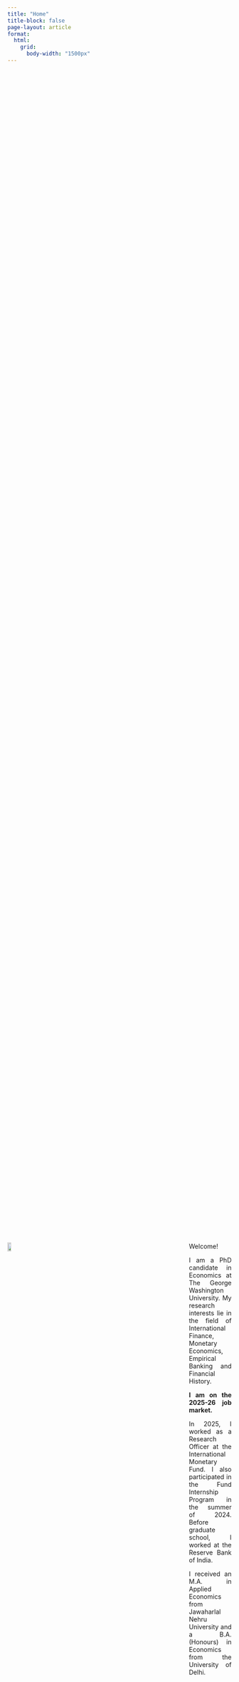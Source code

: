 ```yaml
---
title: "Home"
title-block: false
page-layout: article
format:
  html:
    grid:
      body-width: "1500px"
---
```

<div style="height: 120px;"></div>
::: {.columns style="gap: 300px; align-items: flex-start; margin-top: 2500px;"}
::: {.column width="24%"}
![](files/photo.jpg){width=100%}
:::

::: {.column width="76%" style="text-align: justify; margin-left: 100px;"}

Welcome!

I am a PhD candidate in Economics at The George Washington University. My research interests lie in the field of International Finance, Monetary Economics, Empirical Banking and Financial History.

**I am on the 2025-26 job market.**

In 2025, I worked as a Research Officer at the International Monetary Fund. I also participated in the Fund Internship Program in the summer of 2024. Before graduate school, I worked at the Reserve Bank of India.

I received an M.A. in Applied Economics from Jawaharlal Nehru University and a B.A. (Honours) in Economics from the University of Delhi.

:::
:::
